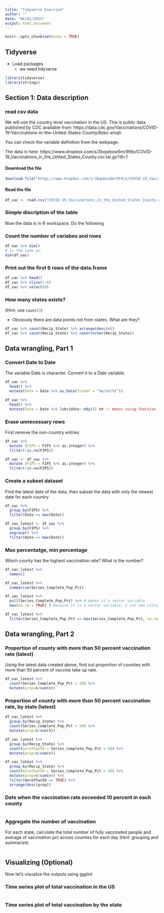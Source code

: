 ```yaml
---
title: "Tidyverse Exercise"
author: ""
date: "06/02/2023"
output: html_document
---
```


```r
knitr::opts_chunk$set(echo = TRUE)
```

## Tidyverse

- Load packages
  - we need tidyverse

```r
library(tidyverse)
library(stringi)
```

## Section 1: Data description

### read csv data

We will use the country level vaccination in the US. This is public data published by CDC available from: https://data.cdc.gov/Vaccinations/COVID-19-Vaccinations-in-the-United-States-County/8xkx-amqh

You can check the variable definition from the webpage. 

The data is here: https://www.dropbox.com/s/3bqwbxw6mr9t9jv/COVID-19_Vaccinations_in_the_United_States_County.csv.tar.gz?dl=1

#### Download the file

```r
download.file("https://www.dropbox.com/s/3bqwbxw6mr9t9jv/COVID-19_Vaccinations_in_the_United_States_County.csv.tar.gz?dl=1", destfile = "COVID-19_Vaccinations_in_the_United_States_County.csv.tar.gz")
```

#### Read the file

```r
df_vac <- read.csv("COVID-19_Vaccinations_in_the_United_States_County.csv.tar.gz")
```


### Simple discription of the table

Now the data is in R workspace. Do the following

### Count the number of variabes and rows

```r
df_vac %>% dim()
# is the same as:
dim(df_vac)
```

### Print out the first 6 rows of the data.frame

```r
df_vac %>% head()
df_vac %>% slice(1:6)
df_vac %>% select(6)


```


### How many states exists?

(Hint: use `count()`)

- Obviously there are data points not from states. What are they?

```r
df_vac %>% count(Recip_State) %>% arrange(desc(n))
df_vac %>% count(Recip_State) %>% count(nchar(Recip_State))


```


## Data wrangling, Part 1

### Convert Date to Date

The variable Date is character. Convert it to a Date variable.

```r
df_vac %>% 
  head() %>% 
  mutate(Date = Date %>% as.Date(format = "%m/%d/%Y"))

df_vac %>% 
  head() %>% 
  mutate(Date = Date %>% lubridate::mdy()) ## :: means using function from package without loading it
```

### Erase unnecessary rows

First remove the non-country entries

```r

df_vac %>% 
  mutate (FIPS = FIPS %>% as.integer) %>% 
  filter(!is.na(FIPS))

df_vac <- df_vac %>% 
  mutate (FIPS = FIPS %>% as.integer) %>% 
  filter(!is.na(FIPS))

```


### Create a subset dataset

Find the latest date of the data, then subset the data with only the newest date for each country

```r
df_vac %>% 
  group_by(FIPS) %>% 
  filter(Date == max(Date))

df_vac_latest <- df_vac %>% 
  group_by(FIPS) %>% 
  ungroup() %>% 
  filter(Date == max(Date))


```

### Max percentatge, min percentage

Which county has the highest vaccination rate? What is the number?

```r
df_vac_latest %>% 
  names()

df_vac_latest %>% 
  summarise(Series_Complete_Pop_Pct)

df_vac_latest %>% 
  pull(Series_Complete_Pop_Pct) %>% # makes it a vector variable
  max(na.rm = TRUE) # because it is a vector variable, I can now calculate the maximum

df_vac_latest %>% 
  filter(Series_Complete_Pop_Pct == max(Series_Complete_Pop_Pct, na.rm = TRUE))


```


## Data wrangling, Part 2

### Proportion of county with more than 50 percent vaccination rate (latest)

Using the latest data created above, find out proportion of counties with more than 50 percent of vaccine take up rate.

```r

df_vac_latest %>% 
  count(Series_Complete_Pop_Pct > 50) %>% 
  mutate(prop=n/sum(n))

```

### Proportion of county with more than 50 percent vaccination rate, by state (latest)

```r

df_vac_latest %>% 
  group_by(Recip_State) %>% 
  count(Series_Complete_Pop_Pct > 50) %>% 
  mutate(prop=n/sum(n))

df_vac_latest %>% 
  group_by(Recip_State) %>% 
  count(morethan50 = Series_Complete_Pop_Pct > 50) %>% 
  mutate(prop=n/sum(n))

df_vac_latest %>% 
  group_by(Recip_State) %>% 
  count(morethan50 = Series_Complete_Pop_Pct > 50) %>% 
  mutate(prop=n/sum(n)) %>% 
  filter(morethan50 == TRUE) %>% 
  arrange(desc(prop))

```

### Date when the vaccination rate exceeded 10 percent in each county

```r

```

### Aggregate the number of vaccination

For each state, calculate the total number of fully vaccinated people 
and average of vaccination pct across counties for each day (Hint: grouping and summarize)


```r

```



## Visualizing (Optional)

Now let's visualize the outputs using ggplot

### Time series plot of total vaccination in the US

```r

```


### Time series plot of total vaccination by the state

```r

```

